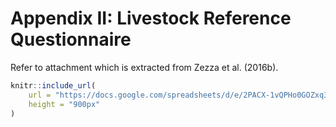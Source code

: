 # Appendix II: Livestock Reference Questionnaire {-}

Refer to attachment which is extracted from Zezza et al. (2016b).

```r
knitr::include_url(
    url = "https://docs.google.com/spreadsheets/d/e/2PACX-1vQPHo0GOZxq3t_3Yw0DmmURhUZE9PEn2sUmsZSi7y1-0-cEDlP5NwyUT5eb-wO7fJP3VKJIGGQbsB7F/pubhtml?gid=1861602822&amp;single=true&amp;widget=true&amp;headers=false",
    height = "900px"
)
```


